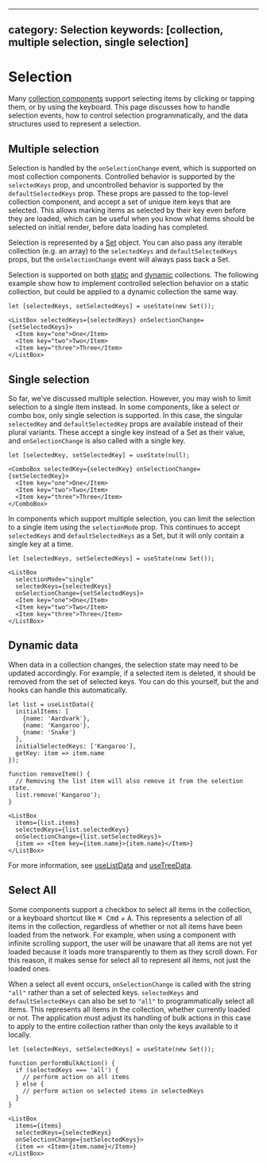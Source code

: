 <!-- Copyright 2020 Adobe. All rights reserved.
This file is licensed to you under the Apache License, Version 2.0 (the "License");
you may not use this file except in compliance with the License. You may obtain a copy
of the License at http://www.apache.org/licenses/LICENSE-2.0
Unless required by applicable law or agreed to in writing, software distributed under
the License is distributed on an "AS IS" BASIS, WITHOUT WARRANTIES OR REPRESENTATIONS
OF ANY KIND, either express or implied. See the License for the specific language
governing permissions and limitations under the License. -->



---
category: Selection
keywords: [collection, multiple selection, single selection]
---

# Selection

Many [collection components](collections.html) support selecting items by clicking or tapping them, or by using the keyboard.
This page discusses how to handle selection events, how to control selection programmatically, and the
data structures used to represent a selection.

## Multiple selection

Selection is handled by the `onSelectionChange` event, which is supported on most collection components. Controlled
behavior is supported by the `selectedKeys` prop, and uncontrolled behavior is supported by the `defaultSelectedKeys`
prop. These props are passed to the top-level collection component, and accept a set of unique item keys that are selected.
This allows marking items as selected by their key even before they are loaded, which can be useful when you know
what items should be selected on initial render, before data loading has completed.

Selection is represented by a [Set](https://developer.mozilla.org/en-US/docs/Web/JavaScript/Reference/Global_Objects/Set)
object. You can also pass any iterable collection (e.g. an array) to the `selectedKeys` and `defaultSelectedKeys` props,
but the `onSelectionChange` event will always pass back a Set.

Selection is supported on both [static](collections.html#static-collections) and [dynamic](collections.html#dynamic-collections)
collections. The following example show how to implement controlled selection
behavior on a static collection, but could be applied to a dynamic collection the same way.

```tsx
let [selectedKeys, setSelectedKeys] = useState(new Set());

<ListBox selectedKeys={selectedKeys} onSelectionChange={setSelectedKeys}>
  <Item key="one">One</Item>
  <Item key="two">Two</Item>
  <Item key="three">Three</Item>
</ListBox>
```

## Single selection

So far, we've discussed multiple selection. However, you may wish to limit selection to a single item instead.
In some components, like a select or combo box, only single selection is supported. In this case, the singular
`selectedKey` and `defaultSelectedKey` props are available instead of their plural variants. These accept a
single key instead of a Set as their value, and `onSelectionChange` is also called with a single key.

```tsx
let [selectedKey, setSelectedKey] = useState(null);

<ComboBox selectedKey={selectedKey} onSelectionChange={setSelectedKey}>
  <Item key="one">One</Item>
  <Item key="two">Two</Item>
  <Item key="three">Three</Item>
</ComboBox>
```

In components which support multiple selection, you can limit the selection to a single item using the
`selectionMode` prop. This continues to accept `selectedKeys` and `defaultSelectedKeys` as a Set, but it will
only contain a single key at a time.

```tsx
let [selectedKeys, setSelectedKeys] = useState(new Set());

<ListBox
  selectionMode="single"
  selectedKeys={selectedKeys}
  onSelectionChange={setSelectedKeys}>
  <Item key="one">One</Item>
  <Item key="two">Two</Item>
  <Item key="three">Three</Item>
</ListBox>
```

## Dynamic data

When data in a collection changes, the selection state may need to be updated accordingly. For example, if a selected item is
deleted, it should be removed from the set of selected keys. You can do this yourself, but the <TypeLink links={dataDocs.links} type={dataDocs.exports.useListData} />
and <TypeLink links={dataDocs.links} type={dataDocs.exports.useTreeData} /> hooks can handle this automatically.

```tsx
let list = useListData({
  initialItems: [
    {name: 'Aardvark'},
    {name: 'Kangaroo'},
    {name: 'Snake'}
  ],
  initialSelectedKeys: ['Kangaroo'],
  getKey: item => item.name
});

function removeItem() {
  // Removing the list item will also remove it from the selection state.
  list.remove('Kangaroo');
}

<ListBox
  items={list.items}
  selectedKeys={list.selectedKeys}
  onSelectionChange={list.setSelectedKeys}>
  {item => <Item key={item.name}>{item.name}</Item>}
</ListBox>
```

For more information, see [useListData](useListData.html) and [useTreeData](useTreeData.html).

## Select All

Some components support a checkbox to select all items in the collection, or a keyboard shortcut like <kbd>⌘ Cmd</kbd> + <kbd>A</kbd>.
This represents a selection of all items in the collection, regardless of whether or not all items have been loaded from the network.
For example, when using a component with infinite scrolling support, the user will be unaware that all items are not yet loaded because
it loads more transparently to them as they scroll down. For this reason, it makes sense for select all to represent all items, not just
the loaded ones.

When a select all event occurs, `onSelectionChange` is called with the string `"all"` rather than a set of selected keys. `selectedKeys`
and `defaultSelectedKeys` can also be set to `"all"` to programmatically select all items. This represents all items in the collection,
whether currently loaded or not. The application must adjust its handling of bulk actions in this case to apply to the entire collection
rather than only the keys available to it locally.

```tsx
let [selectedKeys, setSelectedKeys] = useState(new Set());

function performBulkAction() {
  if (selectedKeys === 'all') {
    // perform action on all items
  } else {
    // perform action on selected items in selectedKeys
  }
}

<ListBox
  items={items}
  selectedKeys={selectedKeys}
  onSelectionChange={setSelectedKeys}>
  {item => <Item>{item.name}</Item>}
</ListBox>
```
